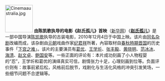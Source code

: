 [[File:Cinemaaustralia.jpg|90px|left]]
'''由陈凯歌执导的电影《赵氏孤儿》首映'''（[http://news.xinhuanet.com/ent/2010-12/04/c_12847275.htm 新华网]）《'''[[赵氏孤儿 (电影)|赵氏孤儿]]'''》是一部中国导演[[陈凯歌]]执导的古装电影，2010年12月4日于中国上映。该片由[[赵氏孤儿|同名]][[杂剧]]改编而成，该杂剧由[[元朝]]戏曲作家[[纪君祥]]所著，內容取材自[[春秋時期]][[晋国]]的历史事件「[[下宫之难]]」。该片的主要演员有[[葛优]]、[[王学圻]]、[[张丰毅]]、[[黄晓明]]、[[范冰冰]]、[[海清]]、[[赵文卓]]、[[鲍国安]]等。一些正面的评论有：本片成功刻画了小人物程婴的“忍”，王学圻和葛优的演绎真实可信，剧情张力十足，心理刻画到位等。负面评价则有：故事前紧后松，风格前后脱节，戏剧化与生活化风格的冲突引发笑场，一些细节问题不合逻辑等。